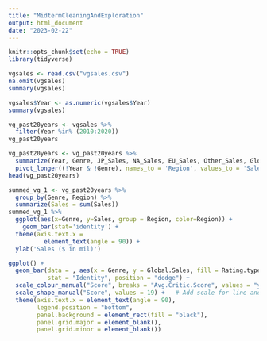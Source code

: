 ```yaml
---
title: "MidtermCleaningAndExploration"
output: html_document
date: "2023-02-22"
---
```


```r
knitr::opts_chunk$set(echo = TRUE)
library(tidyverse)
```

```r
vgsales <- read.csv("vgsales.csv")
na.omit(vgsales)
summary(vgsales)
```
```r
vgsales$Year <- as.numeric(vgsales$Year)
summary(vgsales)
```

```r
vg_past20years <- vgsales %>% 
  filter(Year %in% (2010:2020))
vg_past20years
```
```r
vg_past20years <- vg_past20years %>%
  summarize(Year, Genre, JP_Sales, NA_Sales, EU_Sales, Other_Sales, Global_Sales) %>%
  pivot_longer((!Year & !Genre), names_to = 'Region', values_to = 'Sales') 
head(vg_past20years)
```
```r
summed_vg_1 <- vg_past20years %>%
  group_by(Genre, Region) %>%
  summarize(Sales = sum(Sales)) 
summed_vg_1 %>%
  ggplot(aes(x=Genre, y=Sales, group = Region, color=Region)) +
    geom_bar(stat='identity') +
  theme(axis.text.x = 
          element_text(angle = 90)) +
  ylab('Sales ($ in mil)')
```

```r

ggplot() + 
  geom_bar(data = , aes(x = Genre, y = Global.Sales, fill = Rating.type), 
           stat = "Identity", position = "dodge") +
  scale_colour_manual("Score", breaks = "Avg.Critic.Score", values = "yellow") + 
  scale_shape_manual("Score", values = 19) +   # Add scale for line and point plot
  theme(axis.text.x = element_text(angle = 90), 
        legend.position = "bottom",
        panel.background = element_rect(fill = "black"),
        panel.grid.major = element_blank(),
        panel.grid.minor = element_blank()) 
```

